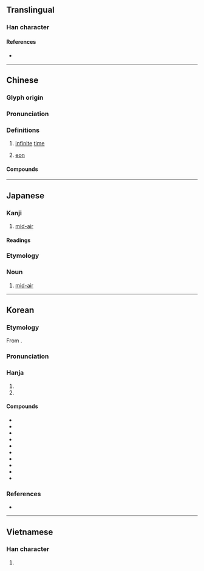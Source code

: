 {{character info}}
==Translingual==

===Han character===
{{Han char|rn=40|rad=宀|as=05|sn=8|four=30602|canj=JLW|ids=⿱宀由}}

====References====
* {{Han ref|kx=0283.170|dkj=07108|dj=0559.010|hdz=20921.020|uh=5B99|ud=23449|bh=A97A|bd=43386}}

----

==Chinese==
{{zh-forms}}

===Glyph origin===
{{Han etym}}

===Pronunciation===
{{zh-pron
|m=zhòu
|m-s=
|c=zau6
|c-t=
|g=
|h=pfs=chhiu
|j=
|md=dêu
|mn=qz,tw,xm,zz:tiū/qz:tiǔ
|mn-t=
|w=
|x=
|mc=y
|oc=y
|cat=
}}

===Definitions===
{{zh-hanzi}}

# {{lb|zh|obsolete|except in {{zh-l|[[宇宙]]}}}} [[infinite]] [[time]]
# {{lb|zh|geology}} [[eon]] {{gl|[[geochronologic]] unit}}

====Compounds====
{{zh-der|孔宙碑|宇宙|宇宙塵|宇宙射線|宇宙年|宇宙火箭|宇宙站|宇宙線|宇宙觀|宇宙速度|宇宙鋒|宇宙飛船|宙斯|島宇宙|漢孔宙碑|膨脹宇宙}}

----

==Japanese==

===Kanji===
{{ja-kanji|grade=6|rs=宀05}}

# [[mid-air]]

====Readings====
{{ja-readings
|goon=じゅう<ぢう
|kanon=ちゅう<ちう
|kun=そら-, も-
}}

===Etymology===
{{ja-kanjitab|ちゅう|yomi=kanon}}

===Noun===
{{ja-noun|ちゅう}}
# [[mid-air]]

----

==Korean==

===Etymology===
From {{der|ko|ltc|-}} {{ltc-l|宙}}.

{{collapse|
* {{hanja-dongguk|뜌ᇢ〮|ttyúw}}
* {{hanja-hunmong|듀〯|tyǔ|天文#상01A}}
|Historical readings
|bg=#FFFFFF}}

===Pronunciation===
{{ko-hanja-pron|주|l=y}}

===Hanja===
{{ko-hanja-search}}
{{ko-hanja|집|주}}

# {{hanja form of|주|[[infinite]] [[time]] in {{ko-l|우주|space|宇宙}}}}
# {{hanja form of|주|[[house]]; [[ridgepole]]; [[pillar]]}}

====Compounds====
{{der-top|Compounds}}
* {{ko-l|우주|[[space]]|宇宙}}
* {{ko-l|우주선|[[spaceship]]|宇宙船}}
* {{ko-l|우주인|[[alien]]; [[astronaut]]|宇宙人}}
* {{ko-l|대우주|[[macrocosm]]|大宇宙}}
* {{ko-l|소우주|[[microcosm]]|小宇宙}}
* {{ko-l|우주복|[[spacesuit]]|宇宙服}}
* {{ko-l|^주합루|[[w:ko:주합루|Juhamnu]]|宙合樓}}
* {{ko-l|우주만물|[[all]] [[things]]|宇宙萬物}}
* {{ko-l|우주왕복선|[[space shuttle]]|宇宙往復船}}
* {{ko-l|우주비행사|[[astronaut]]|宇宙飛行士}}
{{der-bottom}}

===References===
* {{R:hanjadoc|2534}}

----

==Vietnamese==

===Han character===
{{vi-readings|reading=trụ|rs=宀05}}

# {{rfdef|vi|sort=宀05}}